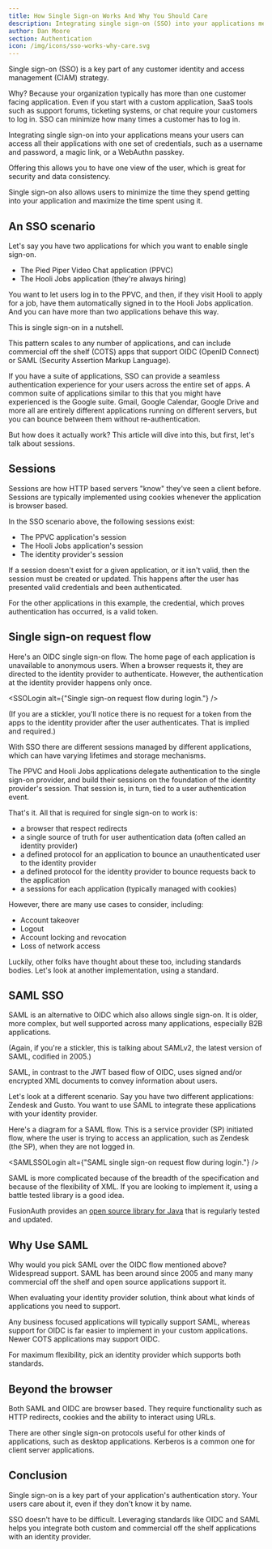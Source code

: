 ```yaml
---
title: How Single Sign-on Works And Why You Should Care
description: Integrating single sign-on (SSO) into your applications means your users can access all your applications with one set of credentials, such as a username and password, a magic link, or a WebAuthn passkey.
author: Dan Moore
section: Authentication
icon: /img/icons/sso-works-why-care.svg
---
```


Single sign-on (SSO) is a key part of any customer identity and access management (CIAM) strategy.

Why? Because your organization typically has more than one customer facing application. Even if you start with a custom application, SaaS tools such as support forums, ticketing systems, or chat require your customers to log in. SSO can minimize how many times a customer has to log in.

Integrating single sign-on into your applications means your users can access all their applications with one set of credentials, such as a username and password, a magic link, or a WebAuthn passkey.

Offering this allows you to have one view of the user, which is great for security and data consistency. 

Single sign-on also allows users to minimize the time they spend getting into your application and maximize the time spent using it.

## An SSO scenario

Let's say you have two applications for which you want to enable single sign-on.

* The Pied Piper Video Chat application (PPVC)
* The Hooli Jobs application (they're always hiring)

You want to let users log in to the PPVC, and then, if they visit Hooli to apply for a job, have them automatically signed in to the Hooli Jobs application. And you can have more than two applications behave this way.

This is single sign-on in a nutshell.

This pattern scales to any number of applications, and can include commercial off the shelf (COTS) apps that support OIDC (OpenID Connect) or SAML (Security Assertion Markup Language).

If you have a suite of applications, SSO can provide a seamless authentication experience for your users across the entire set of apps. A common suite of applications similar to this that you might have experienced is the Google suite. Gmail, Google Calendar, Google Drive and more all are entirely different applications running on different servers, but you can bounce between them without re-authentication.

But how does it actually work? This article will dive into this, but first, let's talk about sessions.

## Sessions

Sessions are how HTTP based servers "know" they've seen a client before. Sessions are typically implemented using cookies whenever the application is browser based.

In the SSO scenario above, the following sessions exist:

* The PPVC application's session
* The Hooli Jobs application's session
* The identity provider's session

If a session doesn't exist for a given application, or it isn't valid, then the session must be created or updated. This happens after the user has presented valid credentials and been authenticated.

For the other applications in this example, the credential, which proves authentication has occurred, is a valid token.

## Single sign-on request flow

Here's an OIDC single sign-on flow. The home page of each application is unavailable to anonymous users. When a browser requests it, they are directed to the identity provider to authenticate. However, the authentication at the identity provider happens only once.

<SSOLogin alt={"Single sign-on request flow during login."} />

(If you are a stickler, you'll notice there is no request for a token from the apps to the identity provider after the user authenticates. That is implied and required.)

With SSO there are different sessions managed by different applications, which can have varying lifetimes and storage mechanisms.

The PPVC and Hooli Jobs applications delegate authentication to the single sign-on provider, and build their sessions on the foundation of the identity provider's session. That session is, in turn, tied to a user authentication event.

That's it. All that is required for single sign-on to work is:

* a browser that respect redirects
* a single source of truth for user authentication data (often called an identity provider)
* a defined protocol for an application to bounce an unauthenticated user to the identity provider
* a defined protocol for the identity provider to bounce requests back to the application 
* a sessions for each application (typically managed with cookies)

However, there are many use cases to consider, including:

* Account takeover
* Logout
* Account locking and revocation
* Loss of network access

Luckily, other folks have thought about these too, including standards bodies. Let's look at another implementation, using a standard.

## SAML SSO

SAML is an alternative to OIDC which also allows single sign-on. It is older, more complex, but well supported across many applications, especially B2B applications.

(Again, if you're a stickler, this is talking about SAMLv2, the latest version of SAML, codified in 2005.)

SAML, in contrast to the JWT based flow of OIDC, uses signed and/or encrypted XML documents to convey information about users. 

Let's look at a different scenario. Say you have two different applications: Zendesk and Gusto. You want to use SAML to integrate these applications with your identity provider.

Here's a diagram for a SAML flow. This is a service provider (SP) initiated flow, where the user is trying to access an application, such as Zendesk (the SP), when they are not logged in.

<SAMLSSOLogin alt={"SAML single sign-on request flow during login."} />

SAML is more complicated because of the breadth of the specification and because of the flexibility of XML. If you are looking to implement it, using a battle tested library is a good idea.

FusionAuth provides an [open source library for Java](https://github.com/FusionAuth/fusionauth-samlv2/) that is regularly tested and updated.

## Why Use SAML

Why would you pick SAML over the OIDC flow mentioned above? Widespread support. SAML has been around since 2005 and many many commercial off the shelf and open source applications support it.

When evaluating your identity provider solution, think about what kinds of applications you need to support.

Any business focused applications will typically support SAML, whereas support for OIDC is far easier to implement in your custom applications. Newer COTS applications may support OIDC.

For maximum flexibility, pick an identity provider which supports both standards.

## Beyond the browser

Both SAML and OIDC are browser based. They require functionality such as HTTP redirects, cookies and the ability to interact using URLs.

There are other single sign-on protocols useful for other kinds of applications, such as desktop applications. Kerberos is a common one for client server applications.

## Conclusion

Single sign-on is a key part of your application's authentication story. Your users care about it, even if they don't know it by name.

SSO doesn't have to be difficult. Leveraging standards like OIDC and SAML helps you integrate both custom and commercial off the shelf applications with an identity provider.

